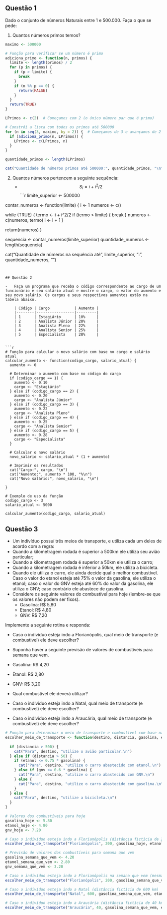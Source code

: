 

## Questão 1

Dado o conjunto de números Naturais entre 1 e 500.000. Faça o que se pede:

1.  Quantos números primos temos?
```r

maximo <- 500000

# Função para verificar se um número é primo
adiciona_primo <- function(n, primos) {
  limite <- length(primos) / 2
  for (p in primos) {
    if (p > limite) {
      break
    }
    if (n %% p == 0) {
      return(FALSE)
    }
  }
  return(TRUE)
}

LPrimos <- c(2)  # Começamos com 2 (o único número par que é primo)

# Constrói a lista com todos os primos até 500000
for (n in seq(3, maximo, by = 2)) {  # Começamos de 3 e avançamos de 2 em 2 para pegar apenas os ímpares
  if (adiciona_primo(n, LPrimos)) {
    LPrimos <- c(LPrimos, n)
  }
}

quantidade_primos <- length(LPrimos)

cat("Quantidade de números primos até 500000:", quantidade_primos, "\n")

```

2.  Quantos números pertencem a seguinte sequência:
    -   $$S_i = i + i^2/2$$
```r
limite_superior <- 500000

contar_numeros <- function(limite) {
  i <- 1
  numeros <- c()
  
  while (TRUE) {
    termo <- i + i^2/2
    if (termo > limite) {
      break
    }
    numeros <- c(numeros, termo)
    i <- i + 1
  }
  
  return(numeros)
}

sequencia <- contar_numeros(limite_superior)
quantidade_numeros <- length(sequencia)

cat("Quantidade de números na sequência até", limite_superior, ":", quantidade_numeros, "\n")

```


## Questão 2

-   Faça um programa que receba o código correspondente ao cargo de um funcionário e seu salário atual e mostre o cargo, o valor do aumento e seu novo salário. Os cargos e seus respectivos aumentos estão na tabela abaixo.

    | Código | Cargo           | Aumento |
    |--------|-----------------|---------|
    | 1      | Estagiário      | 10%     |
    | 2      | Analista Júnior | 20%     |
    | 3      | Analista Pleno  | 22%     |
    | 4      | Analista Senior | 25%     |
    | 5      | Especialista    | 28%     |


```r
# Função para calcular o novo salário com base no cargo e salário atual
calcular_aumento <- function(codigo_cargo, salario_atual) {
  aumento <- 0
  
  # Determinar o aumento com base no código do cargo
  if (codigo_cargo == 1) {
    aumento <- 0.10
    cargo <- "Estagiário"
  } else if (codigo_cargo == 2) {
    aumento <- 0.20
    cargo <- "Analista Júnior"
  } else if (codigo_cargo == 3) {
    aumento <- 0.22
    cargo <- "Analista Pleno"
  } else if (codigo_cargo == 4) {
    aumento <- 0.25
    cargo <- "Analista Senior"
  } else if (codigo_cargo == 5) {
    aumento <- 0.28
    cargo <- "Especialista"
  } 
  
  # Calcular o novo salário
  novo_salario <- salario_atual * (1 + aumento)
  
  # Imprimir os resultados
  cat("Cargo:", cargo, "\n")
  cat("Aumento:", aumento * 100, "%\n")
  cat("Novo salário:", novo_salario, "\n")

}

# Exemplo de uso da função
codigo_cargo <- 3
salario_atual <- 5000

calcular_aumento(codigo_cargo, salario_atual)

```

## Questão 3

-   Um indivíduo possuí três meios de transporte, e utiliza cada um deles de acordo com a regra:
-   Quando a kilometragem rodada é superior a 500km ele utiliza seu avião particular;
-   Quando a kilometragem rodada é superior a 50km ele utiliza o carro;
-   Quando a kilometragem rodada é inferior a 50km, ele utiliza a bicicleta.
-   Quando ele utiliza o carro, ele ainda decide qual o melhor combustível. Caso o valor do etanol esteja até 75% o valor da gasolina, ele utiliza o etanol; caso o valor do GNV esteja até 60% do valor da gasolina, ele utiliza o GNV; caso contrário ele abastece de gasolina.
-   Considere os seguinte valores do combustível para hoje (lembre-se que os valores não podem ser fixos).
    -   Gasolina: R\$ 5,80
    -   Etanol: R\$ 4,80
    -   GNV: R\$ 7,20

Implemente a seguinte rotina e responda:

-   Caso o indivíduo esteja indo a Florianópolis, qual meio de transporte (e combustivel) ele deve escolher?

-   Suponha haver a seguinte previsão de valores de combustíveis para semana que vem.

  -   Gasolina: R\$ 4,20
  -   Etanol: R\$ 2,80
  -   GNV: R\$ 3,20
  
  -   Qual combustível ele deverá utilizar?

-   Caso o indivíduo esteja indo a Natal, qual meio de transporte (e combustivel) ele deve escolher?

-   Caso o indivíduo esteja indo a Araucária, qual meio de transporte (e combustivel) ele deve escolher?

```r
# Função para determinar o meio de transporte e combustível com base na distância e preços dos combustíveis
escolher_meio_de_transporte <- function(destino, distancia, gasolina, etanol, gnv) {
  
  if (distancia > 500) {
    cat("Para", destino, "utilize o avião particular.\n")
  } else if (distancia > 50) {
    if (etanol <= 0.75 * gasolina) {
      cat("Para", destino, "utilize o carro abastecido com etanol.\n")
    } else if (gnv <= 0.6 * gasolina) {
      cat("Para", destino, "utilize o carro abastecido com GNV.\n")
    } else {
      cat("Para", destino, "utilize o carro abastecido com gasolina.\n")
    }
  } else {
    cat("Para", destino, "utilize a bicicleta.\n")
  }
}

# Valores dos combustíveis para hoje
gasolina_hoje <- 5.80
etanol_hoje <- 4.80
gnv_hoje <- 7.20

# Caso o indivíduo esteja indo a Florianópolis (distância fictícia de 200 km)
escolher_meio_de_transporte("Florianópolis", 200, gasolina_hoje, etanol_hoje, gnv_hoje)

# Previsão de valores dos combustíveis para semana que vem
gasolina_semana_que_vem <- 4.20
etanol_semana_que_vem <- 2.80
gnv_semana_que_vem <- 3.20

# Caso o indivíduo esteja indo a Florianópolis na semana que vem (mesma distância fictícia de 200 km)
escolher_meio_de_transporte("Florianópolis", 200, gasolina_semana_que_vem, etanol_semana_que_vem, gnv_semana_que_vem)

# Caso o indivíduo esteja indo a Natal (distância fictícia de 600 km)
escolher_meio_de_transporte("Natal", 600, gasolina_semana_que_vem, etanol_semana_que_vem, gnv_semana_que_vem)

# Caso o indivíduo esteja indo a Araucária (distância fictícia de 40 km)
escolher_meio_de_transporte("Araucária", 40, gasolina_semana_que_vem, etanol_semana_que_vem, gnv_semana_que_vem)


```

